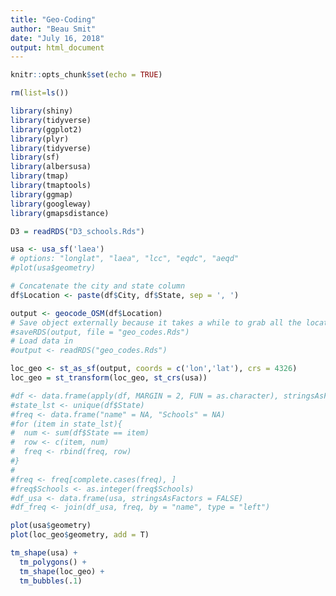 ```yaml
---
title: "Geo-Coding"
author: "Beau Smit"
date: "July 16, 2018"
output: html_document
---
```


```r
knitr::opts_chunk$set(echo = TRUE)
```

```r
rm(list=ls())

library(shiny)
library(tidyverse)
library(ggplot2)
library(plyr)
library(tidyverse)
library(sf)
library(albersusa)
library(tmap)
library(tmaptools)
library(ggmap)
library(googleway)
library(gmapsdistance)

D3 = readRDS("D3_schools.Rds")
```

```r
usa <- usa_sf('laea')
# options: "longlat", "laea", "lcc", "eqdc", "aeqd"
#plot(usa$geometry)
```

```r
# Concatenate the city and state column
df$Location <- paste(df$City, df$State, sep = ', ')
```

```r
output <- geocode_OSM(df$Location)
# Save object externally because it takes a while to grab all the locations
#saveRDS(output, file = "geo_codes.Rds")
# Load data in
#output <- readRDS("geo_codes.Rds")

loc_geo <- st_as_sf(output, coords = c('lon','lat'), crs = 4326)
loc_geo = st_transform(loc_geo, st_crs(usa))

#df <- data.frame(apply(df, MARGIN = 2, FUN = as.character), stringsAsFactors = FALSE)
#state_lst <- unique(df$State)
#freq <- data.frame("name" = NA, "Schools" = NA)
#for (item in state_lst){
#  num <- sum(df$State == item)
#  row <- c(item, num)
#  freq <- rbind(freq, row)
#}
#
#freq <- freq[complete.cases(freq), ]
#freq$Schools <- as.integer(freq$Schools)
#df_usa <- data.frame(usa, stringsAsFactors = FALSE)
#df_freq <- join(df_usa, freq, by = "name", type = "left")

plot(usa$geometry)
plot(loc_geo$geometry, add = T)
```

```r
tm_shape(usa) + 
  tm_polygons() + 
  tm_shape(loc_geo) + 
  tm_bubbles(.1)
```
